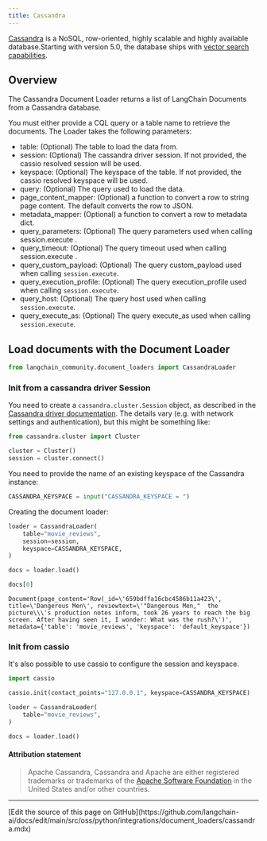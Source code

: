 ```yaml
---
title: Cassandra
---
```


[Cassandra](https://cassandra.apache.org/) is a NoSQL, row-oriented, highly scalable and highly available database.Starting with version 5.0, the database ships with [vector search capabilities](https://cassandra.apache.org/doc/trunk/cassandra/vector-search/overview.html).

## Overview

The Cassandra Document Loader returns a list of LangChain Documents from a Cassandra database.

You must either provide a CQL query or a table name to retrieve the documents.
The Loader takes the following parameters:

* table: (Optional) The table to load the data from.
* session: (Optional) The cassandra driver session. If not provided, the cassio resolved session will be used.
* keyspace: (Optional) The keyspace of the table. If not provided, the cassio resolved keyspace will be used.
* query: (Optional) The query used to load the data.
* page_content_mapper: (Optional) a function to convert a row to string page content. The default converts the row to JSON.
* metadata_mapper: (Optional) a function to convert a row to metadata dict.
* query_parameters: (Optional) The query parameters used when calling session.execute .
* query_timeout: (Optional) The query timeout used when calling session.execute .
* query_custom_payload: (Optional) The query custom_payload used when calling `session.execute`.
* query_execution_profile: (Optional) The query execution_profile used when calling `session.execute`.
* query_host: (Optional) The query host used when calling `session.execute`.
* query_execute_as: (Optional) The query execute_as used when calling `session.execute`.

## Load documents with the Document Loader

```python
from langchain_community.document_loaders import CassandraLoader
```

### Init from a cassandra driver Session

You need to create a `cassandra.cluster.Session` object, as described in the [Cassandra driver documentation](https://docs.datastax.com/en/developer/python-driver/latest/api/cassandra/cluster/#module-cassandra.cluster). The details vary (e.g. with network settings and authentication), but this might be something like:

```python
from cassandra.cluster import Cluster

cluster = Cluster()
session = cluster.connect()
```

You need to provide the name of an existing keyspace of the Cassandra instance:

```python
CASSANDRA_KEYSPACE = input("CASSANDRA_KEYSPACE = ")
```

Creating the document loader:

```python
loader = CassandraLoader(
    table="movie_reviews",
    session=session,
    keyspace=CASSANDRA_KEYSPACE,
)
```

```python
docs = loader.load()
```

```python
docs[0]
```

```output
Document(page_content='Row(_id=\'659bdffa16cbc4586b11a423\', title=\'Dangerous Men\', reviewtext=\'"Dangerous Men,"  the picture\\\'s production notes inform, took 26 years to reach the big screen. After having seen it, I wonder: What was the rush?\')', metadata={'table': 'movie_reviews', 'keyspace': 'default_keyspace'})
```

### Init from cassio

It's also possible to use cassio to configure the session and keyspace.

```python
import cassio

cassio.init(contact_points="127.0.0.1", keyspace=CASSANDRA_KEYSPACE)

loader = CassandraLoader(
    table="movie_reviews",
)

docs = loader.load()
```

#### Attribution statement

> Apache Cassandra, Cassandra and Apache are either registered trademarks or trademarks of the [Apache Software Foundation](http://www.apache.org/) in the United States and/or other countries.

---

<Callout icon="pen-to-square" iconType="regular">
  [Edit the source of this page on GitHub](https://github.com/langchain-ai/docs/edit/main/src/oss/python/integrations/document_loaders/cassandra.mdx)
</Callout>

